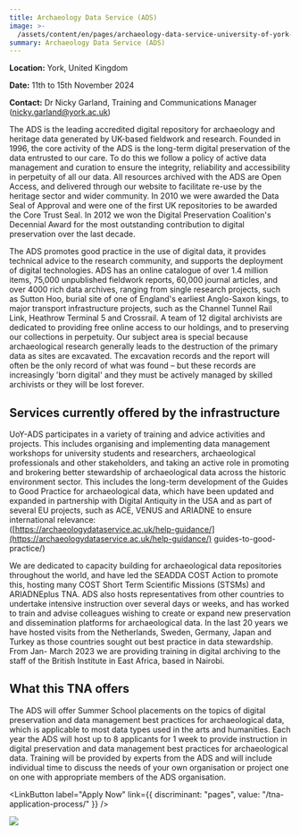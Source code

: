 ```yaml
---
title: Archaeology Data Service (ADS)
image: >-
  /assets/content/en/pages/archaeology-data-service-university-of-york-york-united-kingdom/image.jpg
summary: Archaeology Data Service (ADS)
---
```

**Location:** York, United Kingdom

**Date:** 11th to 15th November 2024

**Contact:** Dr Nicky Garland, Training and Communications Manager ([nicky.garland@york.ac.uk](mailto:nicky.garland@york.ac.uk))

The ADS is the leading accredited digital repository for archaeology and heritage data generated by UK-based fieldwork and research. Founded in 1996, the core activity of the ADS is the long-term digital preservation of the data entrusted to our care. To do this we follow a policy of active data management and curation to ensure the integrity, reliability and accessibility in perpetuity of all our data. All resources archived with the ADS are Open Access, and delivered through our website to facilitate re-use by the heritage sector and wider community. In 2010 we were awarded the Data Seal of Approval and were one of the first UK repositories to be awarded the Core Trust Seal. In 2012 we won the Digital Preservation Coalition's Decennial Award for the most outstanding contribution to digital preservation over the last decade.

The ADS promotes good practice in the use of digital data, it provides technical advice to the research community, and supports the deployment of digital technologies. ADS has an online catalogue of over 1.4 million items, 75,000 unpublished fieldwork reports, 60,000 journal articles, and over 4000 rich data archives, ranging from single research projects, such as Sutton Hoo, burial site of one of England's earliest Anglo-Saxon kings, to major transport infrastructure projects, such as the Channel Tunnel Rail Link, Heathrow Terminal 5 and Crossrail. A team of 12 digital archivists are dedicated to providing free online access to our holdings, and to preserving our collections in perpetuity. Our subject area is special because archaeological research generally leads to the destruction of the primary data as sites are excavated. The excavation records and the report will often be the only record of what was found – but these records are increasingly 'born digital' and they must be actively managed by skilled archivists or they will be lost forever.

## Services currently offered by the infrastructure

UoY-ADS participates in a variety of training and advice activities and projects. This includes organising and implementing data management workshops for university students and researchers, archaeological professionals and other stakeholders, and taking an active role in promoting and brokering better stewardship of archaeological data across the historic environment sector. This includes the long-term development of the Guides to Good Practice for archaeological data, which have been updated and expanded in partnership with Digital Antiquity in the USA and as part of several EU projects, such as ACE, VENUS and ARIADNE to ensure international relevance:\
([https://archaeologydataservice.ac.uk/help-guidance/](https://archaeologydataservice.ac.uk/help-guidance/) guides-to-good-practice/)

We are dedicated to capacity building for archaeological data repositories throughout the world, and have led the SEADDA COST Action to promote this, hosting many COST Short Term Scientific Missions (STSMs) and ARIADNEplus TNA. ADS also hosts representatives from other countries to undertake intensive instruction over several days or weeks, and has worked to train and advise colleagues wishing to create or expand new preservation and dissemination platforms for archaeological data. In the last 20 years we have hosted visits from the Netherlands, Sweden, Germany, Japan and Turkey as those countries sought out best practice in data stewardship. From Jan- March 2023 we are providing training in digital archiving to the staff of the British Institute in East Africa, based in Nairobi.

## What this TNA offers

The ADS will offer Summer School placements on the topics of digital preservation and data management best practices for archaeological data, which is applicable to most data types used in the arts and humanities. Each year the ADS will host up to 8 applicants for 1 week to provide instruction in digital preservation and data management best practices for archaeological data. Training will be provided by experts from the ADS and will include individual time to discuss the needs of your own organisation or project one on one with appropriate members of the ADS organisation.

<LinkButton label="Apply Now" link={{ discriminant: "pages", value: "/tna-application-process/" }} />

![](/assets/content/en/pages/archaeology-data-service-university-of-york-york-united-kingdom/logo.jpg)
